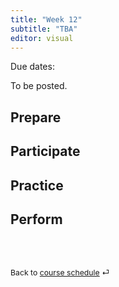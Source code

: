 ```yaml
---
title: "Week 12"
subtitle: "TBA"
editor: visual
---
```


::: callout-important
Due dates:
:::

To be posted.

## Prepare

## Participate

## Practice

## Perform

<br><br>

::: {style="font-size: 0.875em;"}
Back to [course schedule](/ "Course schedule") ⏎
:::

